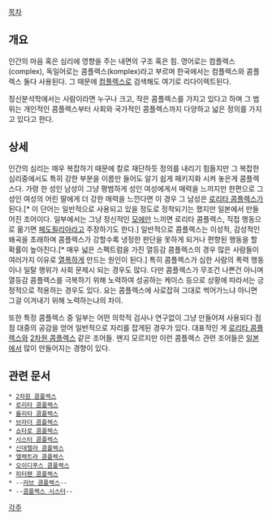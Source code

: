 [[목차]]

== 개요 ==
인간의 마음 혹은 심리에 영향을 주는 내면의 구조 혹은 힘. 영어로는 컴플렉스(complex), 독일어로는 콤플렉스(komplex)라고 부르며 한국에서는 컴플렉스와 콤플렉스 둘다 사용된다. 그 때문에 [[컴플렉스]]로 검색해도 여기로 리다이렉트된다.

정신분석학에서는 사람이라면 누구나 크고, 작은 콤플렉스를 가지고 있다고 하며 그 범위는 개인적인 콤플렉스부터 사회와 국가적인 콤플렉스까지 다양하고 넓은 정의를 가지고 있다고 한다.

== 상세 ==
인간의 심리는 매우 복잡하기 때문에 칼로 재단하듯 정의를 내리기 힘들지만 그 복잡한 심리중에서도 특히 강한 부분을 이름만 들어도 알기 쉽게 패키지화 시켜 놓은게 콤플렉스다. 가령 한 성인 남성이 그냥 평범하게 성인 여성에게서 매력을 느끼지만 한편으로 그 성인 여성의 어린 딸에게 더 강한 매력을 느낀다면 이 경우 그 남성은 [[로리콘|로리타 콤플렉스]]가 된다.[* 이 단어는 일반적으로 사용되고 있을 정도로 정착되기는 했지만 일본에서 만들어진 조어이다. 일부에서는 그냥 정신적인 [[모에]]만 느끼면 로리타 콤플렉스, 직접 행동으로 옮기면 [[페도필리아]]라고 주장하기도 한다.] 일반적으로 콤플렉스는 이성적, 감성적인 왜곡을 초래하며 콤플렉스가 강할수록 냉정한 판단을 못하게 되거나 편향된 행동을 할 확률이 높아진다.[* 매우 넓은 스펙트럼을 가진 열등감 콤플렉스의 경우 많은 사람들이 여러가지 이유로 [[열폭]]하게 만드는 원인이 된다.] 특히 콤플렉스가 심한 사람의 폭력 행동이나 일탈 행위가 사회 문제시 되는 경우도 많다. 다만 콤플렉스가 무조건 나쁜건 아니며 열등감 콤플렉스를 극복하기 위해 노력하여 성공하는 케이스 등으로 상황에 따라서는 긍정적으로 적용하는 경우도 있다. 요는 콤플렉스에 사로잡혀 그대로 썩어가느냐 아니면 그걸 이겨내기 위해 노력하는냐의 차이.

또한 특정 콤플렉스 중 일부는 어떤 의학적 검사나 연구없이 그냥 만들어져 사용되다 점점 대중의 공감을 얻어 일반적으로 자리를 잡게된 경우가 있다. 대표적인 게 [[로리콘|로리타 콤플렉스]]와 [[2차원 콤플렉스]] 같은 조어들. 왠지 모르지만 이런 콤플렉스 관련 조어들은 [[일본]]에서 많이 만들어지는 경향이 있다.

== 관련 문서 ==
 * [[2차원 콤플렉스]]
 * [[로리콘|로리타 콤플렉스]]
 * [[롤리타|롤리타 콤플렉스]]
 * [[브라더 콤플렉스]]
 * [[쇼타콘|쇼타로 콤플렉스]]
 * [[시스터 콤플렉스]]
 * [[신데렐라 콤플렉스]]
 * [[엘렉트라 콤플렉스]]
 * [[오이디푸스 콤플렉스]]
 * [[피터팬 콤플렉스]]
 * --[[러브 콤플렉스]]--
 * --[[콤플렉스 시스터]]--

[[각주]]
